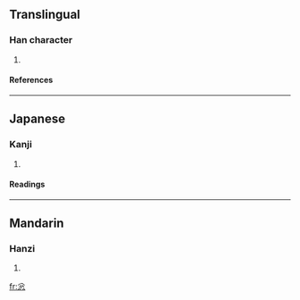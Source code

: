 ==Translingual==
===Han character===
{{Han char|rn=61|rad=心|as=04|sn=7|four=|canj=金戈心 (CIP)}}
# {{defn|Han|sort=心04}}
====References====
{{Han ref|kx=0377.260|dkj=10366|dj=0705.130|hdz=42274.070|uh=5FE9|ud=24553}}
----
==Japanese==
===Kanji===
{{ja-kanji|grade=|rs=心04}}
# {{defn|Japanese}} 
====Readings====
{{ja-readings|on=[[そう]] (sō)|kun=[[にわか]] (niwaka), [[あわてる]] (awateru)}}
----
==Mandarin==
===Hanzi===
{{cmn-hanzi|pin=[[cōng]] ([[cong1]])|wg=ts'ung<sup>1</sup>}}
# {{defn|Mandarin}}

[[fr:忩]]
